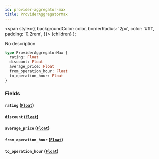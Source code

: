 ```yaml
---
id: provider-aggregator-max
title: ProviderAggregatorMax
---
```


<span
style={{
      backgroundColor: color,
      borderRadius: '2px',
      color: '#fff',
      padding: '0.2rem',
    }}>
{children}
</span>
);

No description

```graphql
type ProviderAggregatorMax {
  rating: Float
  discount: Float
  average_price: Float
  from_operation_hour: Float
  to_operation_hour: Float
}
```

### Fields

#### `rating` ([`Float`](/v1/scalars/float))

#### `discount` ([`Float`](/v1/scalars/float))

#### `average_price` ([`Float`](/v1/scalars/float))

#### `from_operation_hour` ([`Float`](/v1/scalars/float))

#### `to_operation_hour` ([`Float`](/v1/scalars/float))
